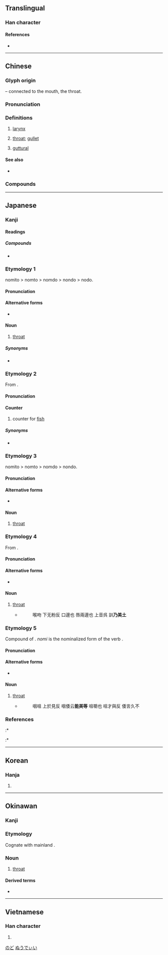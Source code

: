 {{character info/new}}
==Translingual==

===Han character===
{{Han char|rn=30|rad=口|as=09|sn=12|four=67034|canj=RONK|ids=⿰口侯}}

====References====
* {{Han ref|kx=0197.310|dkj=03913|dj=0419.080|hdz=10657.040|uh=5589|ud=21897|bh=B3EF|bd=46063}}

----

==Chinese==
{{zh-forms}}

===Glyph origin===
{{Han etym}}
{{Han compound|口|t1=mouth|侯|ls=psc|c1=s|c2=p}} – connected to the mouth, the throat.

===Pronunciation===
{{zh-pron
|m=hóu
|c=hau4
|h=pfs=
|md=
|mn=qz:hiô/xm,zz:hô͘/âu
|mn_note=hiô/hô͘ - literary; âu - vernacular
|w=3hheu
|mc=y
|oc=y
|cat=n,a
}}

===Definitions===
{{zh-hanzi}}

# {{lb|zh|anatomy}} [[larynx]]
# {{lb|zh|by extension}} [[throat]]; [[gullet]]
# [[guttural]]

====See also====
* {{zh-l|咽|pharynx}}

===Compounds===
{{zh-der|喉嚨:throat|喉擦音|喉管|猴急|喉結|喉鏡|喉科|喉塞音|喉痧|喉舌|喉頭|喉炎|喉音|咽喉|咽喉要路|喉吻|喉咽|喉急|喉片|喉癌|喉衿|喉長氣短|喉風|囀喉|大喉嚨|如鯁在喉|弔喉|扼喉撫背|拊背扼喉|摩喉羅|撫背扼喉|歌喉|潤喉|為民喉舌|煙生喉舌|珠喉|發喉急|白喉|白喉疫苗|結喉|耳鼻喉科|衿喉|襟喉|見血封喉|調喉|調喉嗓|骨鯁在喉}}

----

==Japanese==

===Kanji===
{{ja-kanji|rs=口09}}

====Readings====
{{ja-readings
|goon=ぐ
|kanon=こう
|kun=のど-
}}

=====Compounds=====
* {{ja-r|咽喉|いんこう|[[throat]]}}

===Etymology 1===
{{ja-kanjitab|のど|yomi=k}}
nomito > nomto > nomdo > nondo > nodo.

====Pronunciation====
{{ja-pron|yomi=k|のど|acc=1|acc_ref=DJR,NHK}}

====Alternative forms====
* {{ja-l|咽}}

====Noun====
{{ja-noun|のど}}

# [[throat]]

=====Synonyms=====
* {{ja-r|咽喉|いんこう}}

===Etymology 2===
{{ja-kanjitab|こう|yomi=o}}
From {{der|sort=こう|ja|ltc|喉|tr=huw}}.

====Pronunciation====
{{ja-pron|yomi=o|こう}}

====Counter====
{{ja-pos|こう|counter}}

# counter for [[fish]]

=====Synonyms=====
* {{ja-r|尾|び}}

===Etymology 3===
{{ja-kanjitab|sort=のんど|yomi=irr}}
nomito > nomto > nomdo > nondo.

====Pronunciation====
{{ja-pron|yomi=irr|のんど}}

====Alternative forms====
* {{ja-l|咽}}

====Noun====
{{ja-noun|のんど}}

# [[throat]]

===Etymology 4===
{{ja-kanjitab|sort=のみど|yomi=irr}}
From {{m|ja|喉|tr=nomito}}.

====Pronunciation====
{{ja-pron|yomi=irr|のみど}}

====Alternative forms====
* {{ja-l|咽}}

====Noun====
{{ja-noun|のみど}}

# [[throat]]
#* {{RQ:Shin'yaku Kegonkyō Ongi Shiki|57}}
#*: 喉吻 下无粉反 口邊也 唇兩邊也 上音呉 訓'''乃美土'''

===Etymology 5===
{{ja-kanjitab|sort=のみと|yomi=irr}}
Compound of {{affix|sort=のみと|ja|飲み|tr1=nomi|t1=drink|門|tr2=to|t2=passage}}. ''nomi'' is the nominalized form of the verb {{m|ja|飲む|tr=nomu||to drink}}.

====Pronunciation====
{{ja-pron|yomi=irr|のみと}}

====Alternative forms====
* {{ja-l|咽}}

====Noun====
{{ja-noun|のみと}}

# [[throat]]
#* {{RQ:Shin'yaku Kegonkyō Ongi Shiki|81}}
#*: 咽咀 上於見反 咽倭云'''能美等''' 咀嚼也 咀才與反 倭言久不

===References===
<references/>
:* {{Shin'yaku Kegonkyō Ongi Shiki}}
:* {{R:Nara Ibun 3}}

[[Category:ja:Anatomy|のど]]

----

==Korean==

===Hanja===
{{ko-hanja|hangeul=[[후]]|rv=hu|mr=hu}}

# {{defn|lang=ko|sort=口09}}

----

==Okinawan==

===Kanji===
{{head|ryu|kanji|hiragana|ぬーでぃー|romaji|nūdī}}

===Etymology===
Cognate with mainland {{cog|ja|喉|tr=nodo}}.

===Noun===
{{head|ryu|noun|hiragana|ぬーでぃー|romaji|nūdī}}

# [[throat]]

====Derived terms====
* {{l|ryu|喉弦|tr=[[ぬーでぃーじる]], ''[[nūdījiru]]''||[[vocal cords]]}}

[[Category:ryu:Anatomy|ぬうでぃい]]

----

==Vietnamese==

===Han character===
{{vi-hantu|[[hầu]]|rs=口09}}

# {{defn|lang=vi|sort=口09}}